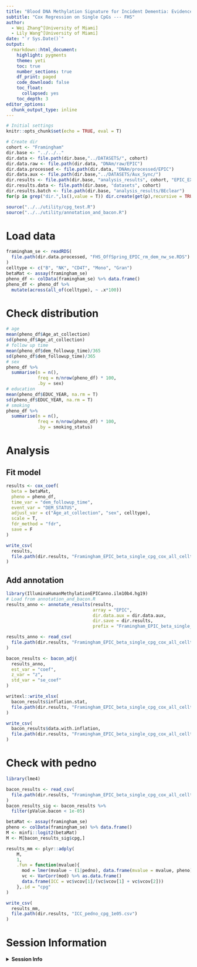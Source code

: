 ```yaml
---
title: "Blood DNA Methylation Signature for Incident Dementia: Evidence from Longitudinal Cohorts"
subtitle: "Cox Regression on Single CpGs --- FHS"
author: 
  - Wei Zhang^[University of Miami]
  - Lily Wang^[University of Miami]
date: "`r Sys.Date()`"
output:
  rmarkdown::html_document:
    highlight: pygments
    theme: yeti
    toc: true
    number_sections: true
    df_print: paged
    code_download: false
    toc_float:
      collapsed: yes
    toc_depth: 3
editor_options:
  chunk_output_type: inline    
---
```


```r
# Initial settings
knitr::opts_chunk$set(echo = TRUE, eval = T)

# Create dir
cohort <- "Framingham"
dir.base <- "../../.."
dir.data <- file.path(dir.base,"../DATASETS/", cohort)
dir.data.raw <- file.path(dir.data, "DNAm/raw/EPIC") 
dir.data.processed <- file.path(dir.data, "DNAm/processed/EPIC") 
dir.data.aux <- file.path(dir.base,"../DATASETS/Aux_Sync/") 
dir.results <- file.path(dir.base, "analysis_results", cohort, "EPIC_EXAM9")
dir.results.data <- file.path(dir.base, "datasets", cohort) 
dir.results.batch <- file.path(dir.base, "analysis_results/BEclear")
for(p in grep("dir.",ls(),value = T)) dir.create(get(p),recursive = TRUE,showWarnings = FALSE)
```

```r
source("../../utility/cpg_test.R")
source("../../utility/annotation_and_bacon.R")
```

# Load data

```r
framingham_se <- readRDS(
  file.path(dir.data.processed, "FHS_OffSpring_EPIC_rm_dem_nw_se.RDS")
)
celltype <- c("B", "NK", "CD4T", "Mono", "Gran")
betaMat <- assay(framingham_se)
pheno_df <- colData(framingham_se) %>% data.frame()
pheno_df <- pheno_df %>% 
  mutate(across(all_of(celltype), ~ .x*100))
```

# Check distribution

```r
# age
mean(pheno_df$Age_at_collection)
sd(pheno_df$Age_at_collection)
# follow up time
mean(pheno_df$dem_followup_time)/365
sd(pheno_df$dem_followup_time)/365
# sex
pheno_df %>% 
  summarise(n = n(), 
            freq = n/nrow(pheno_df) * 100,
            .by = sex)
# education
mean(pheno_df$EDUC_YEAR, na.rm = T)
sd(pheno_df$EDUC_YEAR, na.rm = T)
# smoking
pheno_df %>% 
  summarise(n = n(), 
            freq = n/nrow(pheno_df) * 100,
            .by = smoking_status)
```

# Analysis

## Fit model 

```r
results <- cox_coef(
  beta = betaMat,
  pheno = pheno_df,
  time_var = "dem_followup_time",
  event_var = "DEM_STATUS",
  adjust_var = c("Age_at_collection", "sex", celltype),
  scale = T,
  fdr_method = "fdr",
  save = F
)
```

```r
write_csv(
  results, 
  file.path(dir.results, "Framingham_EPIC_beta_single_cpg_cox_all_celltypes_results.csv")
)
```

## Add annotation

```r
library(IlluminaHumanMethylationEPICanno.ilm10b4.hg19)
# Load from annotation_and_bacon.R
results_anno <- annotate_results(results,
                                 array = "EPIC",
                                 dir.data.aux = dir.data.aux,
                                 dir.save = dir.results,
                                 prefix = "Framingham_EPIC_beta_single_cpg_cox_all_celltypes")
```

```r
results_anno <- read_csv(
  file.path(dir.results, "Framingham_EPIC_beta_single_cpg_cox_all_celltypes_annotated_results.csv")
)
```

```r
bacon_results <- bacon_adj(
  results_anno,
  est_var = "coef",
  z_var = "z",
  std_var = "se_coef"
)
```

```r
writexl::write_xlsx(
  bacon_results$inflation.stat,
  file.path(dir.results, "Framingham_EPIC_beta_single_cpg_cox_all_celltypes_inflation_stats.xlsx")
)
```

```r
write_csv(
  bacon_results$data.with.inflation,
  file.path(dir.results, "Framingham_EPIC_beta_single_cpg_cox_all_celltypes_bacon_results.csv")
)
```

# Check with pedno

```r
library(lme4)
```

```r
bacon_results <- read_csv(
  file.path(dir.results, "Framingham_EPIC_beta_single_cpg_cox_all_celltypes_bacon_results.csv")
)
bacon_results_sig <- bacon_results %>% 
  filter(pValue.bacon < 1e-05)
```

```r
betaMat <- assay(framingham_se)
pheno <- colData(framingham_se) %>% data.frame()
M <- minfi::logit2(betaMat)
M <- M[bacon_results_sig$cpg,]

results_mm <- plyr::adply(
    M,
    1,
    .fun = function(mvalue){
      mod = lmer(mvalue ~ (1|pedno), data.frame(mvalue = mvalue, pheno))
      vc <- VarCorr(mod) %>% as.data.frame()
      data.frame(ICC = vc$vcov[1]/(vc$vcov[1] + vc$vcov[2]))
    },.id = "cpg"
)

write_csv(
  results_mm,
  file.path(dir.results, "ICC_pedno_cpg_1e05.csv")
)
```

# Session Information

<details>
  <summary>**Session Info**</summary>
```r
sessionInfo()
```
</details>
